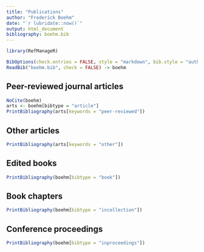 ```yaml
---
title: "Publications" 
author: "Frederick Boehm" 
date: "`r lubridate::now()`" 
output: html_document 
bibliography: boehm.bib 
---
```




```r
library(RefManageR)
```

```r
BibOptions(check.entries = FALSE, style = "markdown", bib.style = "authoryear", cite.style = 'alphabetic', sorting = "ydnt", style = "markdown", max.names = 6)
ReadBib("boehm.bib", check = FALSE) -> boehm
```

## Peer-reviewed journal articles


```r
NoCite(boehm)
arts <- boehm[bibtype = "article"]
PrintBibliography(arts[keywords = "peer-reviewed"])
```

## Other articles


```r
PrintBibliography(arts[keywords = "other"])
```

## Edited books


```r
PrintBibliography(boehm[bibtype = "book"])
```



## Book chapters


```r
PrintBibliography(boehm[bibtype = "incollection"])
```



## Conference proceedings


```r
PrintBibliography(boehm[bibtype = "inproceedings"])
```
